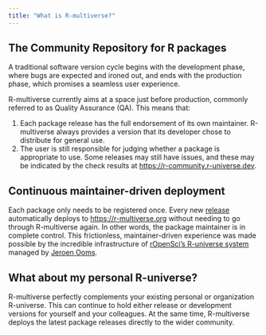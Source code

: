 ```yaml
---
title: "What is R-multiverse?"
---
```


## The Community Repository for R packages

A traditional software version cycle begins with the development phase, where bugs are expected and ironed out, and ends with the production phase, which promises a seamless user experience.

R-multiverse currently aims at a space just before production, commonly referred to as Quality Assurance (QA). This means that:

1. Each package release has the full endorsement of its own maintainer. R-multiverse always provides a version that its developer chose to distribute for general use.
2. The user is still responsible for judging whether a package is appropriate to use. Some releases may still have issues, and these may be indicated by the check results at <https://r-community.r-universe.dev>.

## Continuous maintainer-driven deployment

Each package only needs to be registered once. Every new [release](https://docs.github.com/en/repositories/releasing-projects-on-github/managing-releases-in-a-repository) automatically deploys to <https://r-multiverse.org> without needing to go through R-multiverse again. In other words, the package maintainer is in complete control. This frictionless, maintainer-driven experience was made possible by the incredible infrastructure of [rOpenSci's R-universe system](https://r-community.r-universe.dev) managed by [Jeroen Ooms](https://github.com/jeroen/).

## What about my personal R-universe?

R-multiverse perfectly complements your existing personal or organization R-universe. This can continue to hold either release or development versions for yourself and your colleagues. At the same time, R-multiverse deploys the latest package releases directly to the wider community.
